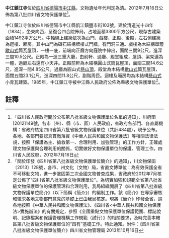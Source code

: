 {{msg:四川省文物保護單位
|名稱 = 中江鎮江寺
|編號 = 143
|圖片 = 
|級別 = S8
|分類 = 
|時代 = [[清代|清代]]
|地点 = [[四川省|四川省]][[德陽市|德陽市]][[中江縣|中江縣]]
|坐標 =
|登錄 = 2012年7月16日
}}
'''中江鎮江寺'''位於[[四川省|四川省]][[德陽市|德陽市]][[中江縣|中江縣]]，文物遺址年代判定為清。2012年7月16日公佈為第八批四川省文物保護單位<ref>「四川省人民政府關於公布第八批省級文物保護單位名單的通知」，川府函[2012]149號，各市（州）、縣（市、區）人民政府，省政府各部門、各直屬機構：省政府核定四川省第八批省級文物保護單位（共計484處），現予公布。各地、各部門要認真貫徹落實《中華人民共和國文物保護法》等相關法律法規，按照「保護為主、搶救第一、合理利用、加強管理」的工作方針，正確處理文物保護與合理利用的關係，切實做好文物保護單位的保護、管理工作。四川省人民政府，2012年7月16日</ref>。

中江鎮江寺位於四川省德陽市中江縣凱江鎮鹽市街103號，建於清道光十四年（1834），坐東向西，呈復合四合院佈局，占地面積3300平方公尺，現存古建築面積1492平方公尺。中軸線上建築依次為山門、戲樓、正殿、後殿，左右側建築為迴樓、廂房。其中山門為磚石結構牌樓式門牆，有門洞三通。戲樓為木結構單簷[[歇山式|歇山式]]筒瓦屋頂，一樓一底，前端向正廳方向庭院中伸出，面闊三間9公尺，進深三間10.5公尺。正殿為一進三重大廳，由前軒、過廳、殿堂組成，屋頂、梁架連為一體，過廳左右還有小天井。正殿前軒為木結構圓山式筒瓦屋頂，面闊三間14.6公尺，進深一間4.85公尺。過廳為圓山式[[懸山頂|懸山頂]]，殿堂為木結構[[歇山式|歇山式]]筒瓦屋頂，面闊五間23.1公尺，進深四間11.8公尺，副階周匝。迴樓及廂房均為木結構[[懸山式|懸山式]]小青瓦建築。1985年，中江鎮江寺被中江縣人民政府公佈為縣級文物保護單位<ref>「關於印發《四川省第八批省級文物保護單位簡介》的通知」，川文物保函〔2013〕128號，各市、州文化（文物）局，省直文博單位：為有效保護全省不可移動文物，進一步鞏固第三次全國文物普查成果，省政府於2012年7月核定公佈了“四川省第八批省級文物保護單位”。為切實加強和規範全省第八批省級文物保護單位的保護管理和合理利用，我局組織開展了《四川省第八批省級文物保護單位簡介》（以下簡稱《簡介》）的編制工作。該《簡介》在專家審核和徵求各地文物部門意見的基礎上已由我局核定。現將《簡介》印發全省，請各地按照《中華人民共和國文物保護法》、《四川省<中華人民共和國文物保護法>實施辦法》的有關規定，參照《全國重點文物保護單位保護範圍、標誌說明、記錄檔案和保護管理機構工作規範（試行）》的相關要求，及時完善本轄區第八批省級文物保護單位的“四有”基礎工作。特此通知。附件：《四川省第八批省級文物保護單位簡介》四川省文物管理局  2013年10月16日</ref>。
==註釋==
{{reflist}}